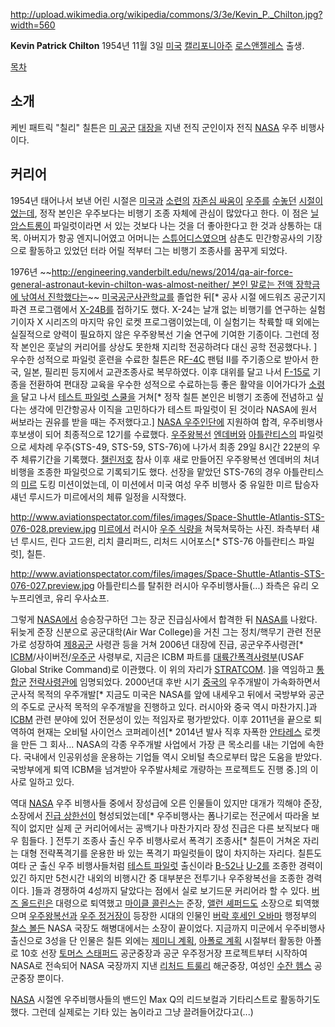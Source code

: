 http://upload.wikimedia.org/wikipedia/commons/3/3e/Kevin_P._Chilton.jpg?width=560

'''Kevin Patrick Chilton'''
1954년 11월 3일 [[미국]] [[캘리포니아]]주 [[로스앤젤레스]] 출생.

[[목차]]
== 소개 ==
케빈 패트릭 "칠리" 칠튼은 [[미 공군]] [[대장(계급)|대장]]을 지낸 전직 군인이자 전직 [[NASA]] 우주 비행사이다.

== 커리어 ==
1954년 태어나서 보낸 어린 시절은 [[미국]]과 [[소련]]의 [[우주 경쟁|자존심 싸움이]] [[머큐리 계획|우주를]] [[제미니 계획|수놓던]] [[아폴로 계획|시절]]이었는데, 정작 본인은 우주보다는 비행기 조종 자체에 관심이 많았다고 한다. 이 점은 [[닐 암스트롱]]이 파일럿이라면 서 있는 것보다 나는 것을 더 좋아한다고 한 것과 상통하는 대목. 아버지가 항공 엔지니어였고 어머니는 [[스튜어디스]]였으며 삼촌도 민간항공사의 기장으로 활동하고 있었던 터라 어릴 적부터 그는 비행기 조종사를 꿈꾸게 되었다.

1976년 ~~[[http://engineering.vanderbilt.edu/news/2014/qa-air-force-general-astronaut-kevin-chilton-was-almost-neither/ 본인 말로는 전액 장학금에 낚여서 진학했다는]]~~ [[미국공군사관학교]]를 졸업한 뒤[* 공사 시절 에드워즈 공군기지 파견 프로그램에서 [[X-24]]B를 접하기도 했다. X-24는 날개 없는 비행기를 연구하는 실험기이자 X 시리즈의 마지막 유인 로켓 프로그램이었는데, 이 실험기는 착륙할 때 외에는 실질적으로 양력이 필요하지 않은 우주왕복선 기술 연구에 기여한 기종이다. 그런데 정작 본인은 훗날의 커리어를 상상도 못한채 지리학 전공하려다 대신 공학 전공했다나. ] 우수한 성적으로 파일럿 훈련을 수료한 칠튼은 R[[F-4]]C 팬텀 Ⅱ를 주기종으로 받아서 한국, 일본, 필리핀 등지에서 교관조종사로 복무하였다. 이후 대위를 달고 나서 [[F-15]]로 기종을 전환하여 편대장 교육을 우수한 성적으로 수료하는등 좋은 활약을 이어가다가 [[소령]]을 달고 나서 [[테스트 파일럿 스쿨]]을 거쳐[* 정작 칠튼 본인은 비행기 조종에 전념하고 싶다는 생각에 민간항공사 이직을 고민하다가 테스트 파일럿이 된 것이라 NASA에 원서 써보라는 권유를 받을 때는 주저했다고.] [[NASA 우주인단]]에 지원하여 합격, 우주비행사후보생이 되어 최종적으로 12기를 수료했다. [[우주왕복선]] [[엔데버]]와 [[아틀란티스]]의 파일럿으로 세차례 우주(STS-49, STS-59, STS-76)에 나가서 최종 29일 8시간 22분의 우주 체류기간을 기록했다. [[챌린저호]] 참사 이후 새로 만들어진 우주왕복선 엔데버의 처녀비행을 조종한 파일럿으로 기록되기도 했다. 선장을 맡았던 STS-76의 경우 아틀란티스의 [[미르]] 도킹 미션이었는데, 이 미션에서 미국 여성 우주 비행사 중 유일한 미르 탑승자 섀넌 루시드가 미르에서의 체류 일정을 시작했다.

http://www.aviationspectator.com/files/images/Space-Shuttle-Atlantis-STS-076-028.preview.jpg
[[미르]]에서 러시아 [[우주 식량]]을 쳐묵쳐묵하는 사진. 좌측부터 섀넌 루시드, 린다 고드윈, 리치 클리퍼드, 리처드 시어포스[* STS-76 아틀란티스 파일럿], 칠튼.

http://www.aviationspectator.com/files/images/Space-Shuttle-Atlantis-STS-076-027.preview.jpg
아틀란티스를 탈취한 러시아 우주비행사들(...) 좌측은 유리 오누프리엔코, 유리 우사쇼프.

그렇게 [[NASA]]에서 승승장구하던 그는 장군 진급심사에서 합격한 뒤 [[NASA]]를 나왔다. 뒤늦게 준장 신분으로 공군대학(Air War College)을 거친 그는 정치/핵무기 관련 전문가로 성장하여 [[제8공군]] 사령관 등을 거쳐 2006년 대장에 진급, 공군우주사령관[* [[ICBM]]/사이버전/[[우주군]] 사령부로, 지금은 ICBM 파트를 [[대륙간폭격사령부]](USAF Global Strike Command)로 이관했다. 이 위의 자리가 [[STRATCOM]]. ]을 역임하고 [[통합군]] [[STRATCOM|전략사령관]]에 임명되었다. 2000년대 후반 시기 [[중국]]의 우주개발이 가속화하면서 군사적 목적의 우주개발[* 지금도 미국은 NASA를 앞에 내세우고 뒤에서 국방부와 공군의 주도로 군사적 목적의 우주개발을 진행하고 있다. 러시아와 중국 역시 마찬가지.]과 [[ICBM]] 관련 분야에 있어 전문성이 있는 적임자로 평가받았다. 이후 2011년을 끝으로 퇴역하여 현재는 오비털 사이언스 코퍼레이션[* 2014년 발사 직후 자폭한 [[안타레스]] 로켓을 만든 그 회사... NASA의 각종 우주개발 사업에서 가장 큰 목소리를 내는 기업에 속한다. 국내에서 인공위성을 운용하는 기업들 역시 오비털 측으로부터 많은 도움을 받았다. 국방부에게 퇴역 ICBM을 넘겨받아 우주발사체로 개량하는 프로젝트도 진행 중.]의 이사로 일하고 있다.

역대 [[NASA]] 우주 비행사들 중에서 장성급에 오른 인물들이 있지만 대개가 끽해야 준장, 소장에서 [[진급 상한선]]이 형성되었는데[* 우주비행사는 폼나기로는 전군에서 따라올 보직이 없지만 실제 군 커리어에서는 공백기나 마찬가지라 장성 진급은 다른 보직보다 매우 힘들다. ] 전투기 조종사 출신 우주 비행사로서 폭격기 조종사[* 칠튼이 거쳐온 자리는 대형 전략폭격기를 운용한 바 있는 폭격기 파일럿들이 많이 차지하는 자리다. 칠튼도 여타 군 출신 우주 비행사들처럼 [[테스트 파일럿]] 출신이라 [[B-52]]나 [[U-2]]를 조종한 경력이 있긴 하지만 5천시간 내외의 비행시간 중 대부분은 전투기나 우주왕복선을 조종한 경력이다. ]들과 경쟁하여 4성까지 달았다는 점에서 실로 보기드문 커리어라 할 수 있다. [[버즈 올드린]]은 대령으로 퇴역했고 [[마이클 콜린스]]는 준장, [[앨런 셰퍼드]]도 소장으로 퇴역했으며 [[우주왕복선]]과 [[우주 정거장]]이 등장한 시대의 인물인 [[버락 후세인 오바마]] 행정부의 [[찰스 볼든]] NASA 국장도 해병대에서는 소장이 끝이었다. 지금까지 미군에서 우주비행사 출신으로 3성을 단 인물은 칠튼 외에는 [[제미니 계획]], [[아폴로 계획]] 시절부터 활동한 아폴로 10호 선장 [[토머스 스태퍼드]] 공군중장과 공군 우주정거장 프로젝트부터 시작하여 NASA로 전속되어 NASA 국장까지 지낸 [[리처드 트룰리]] 해군중장, 여성인 [[수잔 헴스]] 공군중장 뿐이다.

[[NASA]] 시절엔 우주비행사들의 밴드인 Max Q의 리드보컬과 기타리스트로 활동하기도 했다. 그런데 실제로는 기타 있는 놈이라고 그냥 끌려들어갔다고(...)

